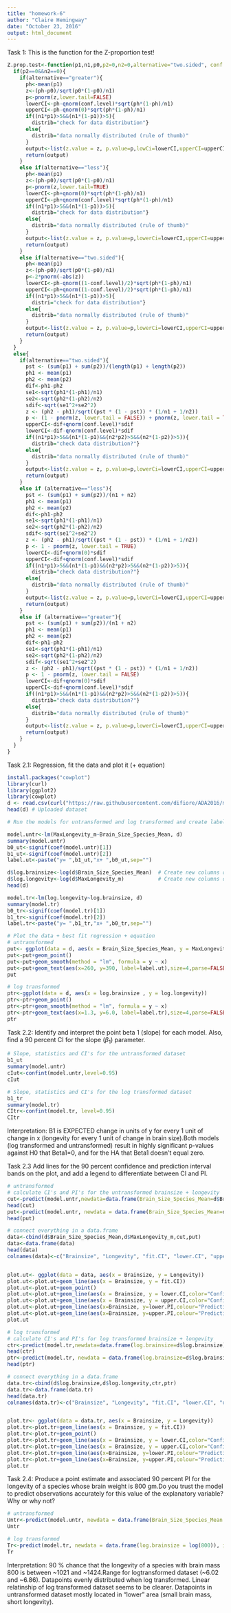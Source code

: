 ```yaml
---
title: "homework-6"
author: "Claire Hemingway"
date: "October 23, 2016"
output: html_document
---
```

Task 1: This is the function for the Z-proportion test!

```r
Z.prop.test<-function(p1,n1,p0,p2=0,n2=0,alternative="two.sided", conf.level=0.95){
  if(p2==0&&n2==0){  
    if(alternative=="greater"){
      ph<-mean(p1)
      z<-(ph-p0)/sqrt(p0*(1-p0)/n1)
      p<-pnorm(z,lower.tail=FALSE)
      lowerCI<-ph-qnorm(conf.level)*sqrt(ph*(1-ph)/n1)
      upperCI<-ph-qnorm(0)*sqrt(ph*(1-ph)/n1)
      if((n1*p1)>5&&(n1*(1-p1))>5){
        distrib="check for data distribution"}
      else{
        distrib="data normally distributed (rule of thumb)"
      }
      output<-list(z.value = z, p.value=p,lowCi=lowerCI,upperCI=upperCI,distribution=distrib)
      return(output)
    }
    else if(alternative=="less"){
      ph<-mean(p1)
      z<-(ph-p0)/sqrt(p0*(1-p0)/n1)
      p<-pnorm(z,lower.tail=TRUE)
      lowerCI<-ph+qnorm(0)*sqrt(ph*(1-ph)/n1)
      upperCI<-ph+qnorm(conf.level)*sqrt(ph*(1-ph)/n1) 
      if((n1*p1)>5&&(n1*(1-p1))>5){
        distrib="check for data distribution"}
      else{
        distrib="data normally distributed (rule of thumb)"
      }
      output<-list(z.value = z, p.value=p,lowerCi=lowerCI,upperCI=upperCI,distribution=distrib)
      return(output)
    }
    else if(alternative=="two.sided"){
      ph<-mean(p1)
      z<-(ph-p0)/sqrt(p0*(1-p0)/n1)
      p<-2*pnorm(-abs(z))
      lowerCI<-ph-qnorm((1-conf.level)/2)*sqrt(ph*(1-ph)/n1)
      upperCI<-ph+qnorm((1-conf.level)/2)*sqrt(ph*(1-ph)/n1)
      if((n1*p1)>5&&(n1*(1-p1))>5){
        distri="check for data distribution"}
      else{
        distrib="data normally distributed (rule of thumb)"
      }
      output<-list(z.value = z, p.value=p,lowerCi=lowerCI,upperCI=upperCI,distribution=distrib)
      return(output)
    }
  }
  else{
    if(alternative=="two.sided"){
      pst <- (sum(p1) + sum(p2))/(length(p1) + length(p2))
      ph1 <- mean(p1)
      ph2 <- mean(p2)
      dif<-ph1-ph2
      se1<-sqrt(ph1*(1-ph1)/n1)
      se2<-sqrt(ph2*(1-ph2)/n2)
      sdif<-sqrt(se1^2+se2^2)
      z <- (ph2 - ph1)/sqrt((pst * (1 - pst)) * (1/n1 + 1/n2))
      p <- (1 - pnorm(z, lower.tail = FALSE)) + pnorm(z, lower.tail = TRUE) 
      upperCI<-dif+qnorm(conf.level)*sdif
      lowerCI<-dif-qnorm(conf.level)*sdif
      if((n1*p1)>5&&(n1*(1-p1)&&(n2*p2)>5&&(n2*(1-p2))>5)){
        distrib="check data distribution?"}
      else{
        distrib="data normally distributed (rule of thumb)"
      }        
      output<-list(z.value = z, p.value=p,lowerCi=lowerCI,upperCI=upperCI,distribution=distrib)
      return(output)
    }
    else if (alternative=="less"){
      pst <- (sum(p1) + sum(p2))/(n1 + n2)
      ph1 <- mean(p1)
      ph2 <- mean(p2)
      dif<-ph1-ph2
      se1<-sqrt(ph1*(1-ph1)/n1)
      se2<-sqrt(ph2*(1-ph2)/n2)
      sdif<-sqrt(se1^2+se2^2)
      z <- (ph2 - ph1)/sqrt((pst * (1 - pst)) * (1/n1 + 1/n2))
      p <- 1 - pnorm(z, lower.tail = TRUE)
      lowerCI<-dif+qnorm(0)*sdif
      upperCI<-dif+qnorm(conf.level)*sdif
      if((n1*p1)>5&&(n1*(1-p1)&&(n2*p2)>5&&(n2*(1-p2))>5)){
        distrib="check data distribution?"}
      else{
        distrib="data normally distributed (rule of thumb)"
      }        
      output<-list(z.value = z, p.value=p,lowerCi=lowerCI,upperCI=upperCI,distribution=distrib)
      return(output)
    } 
    else if (alternative=="greater"){
      pst <- (sum(p1) + sum(p2))/(n1 + n2)
      ph1 <- mean(p1)
      ph2 <- mean(p2)
      dif<-ph1-ph2
      se1<-sqrt(ph1*(1-ph1)/n1)
      se2<-sqrt(ph2*(1-ph2)/n2)
      sdif<-sqrt(se1^2+se2^2)
      z <- (ph2 - ph1)/sqrt((pst * (1 - pst)) * (1/n1 + 1/n2))
      p <- 1 - pnorm(z, lower.tail = FALSE)
      lowerCI<-dif+qnorm(0)*sdif
      upperCI<-dif+qnorm(conf.level)*sdif
      if((n1*p1)>5&&(n1*(1-p1)&&(n2*p2)>5&&(n2*(1-p2))>5)){
        distrib="check data distribution?"}
      else{
        distrib="data normally distributed (rule of thumb)"
      }        
      output<-list(z.value = z, p.value=p,lowerCi=lowerCI,upperCI=upperCI,distribution=distrib)
      return(output)
    } 
  }     
}
```

Task 2.1: Regression, fit the data and plot it (+ equation)

```r
install.packages("cowplot")
library(curl)
library(ggplot2)
library(cowplot)
d <- read.csv(curl("https://raw.githubusercontent.com/difiore/ADA2016/master/KamilarAndCooperData.csv"), header = TRUE, sep = ",", stringsAsFactors = FALSE)
head(d) # Uploaded dataset

# Run the models for untransformed and log transformed and create labels for the regression lines.

model.untr<-lm(MaxLongevity_m~Brain_Size_Species_Mean, d)
summary(model.untr)
b0_ut<-signif(coef(model.untr)[1])
b1_ut<-signif(coef(model.untr)[2])
label.ut<-paste("y= ",b1_ut,"x+ ",b0_ut,sep="")

d$log.brainsize<-log(d$Brain_Size_Species_Mean)  # Create new columns of the log transformed values (brainsize)
d$log.longevity<-log(d$MaxLongevity_m)           # Create new columns of the log transformed values (longevity)
head(d)

model.tr<-lm(log.longevity~log.brainsize, d)
summary(model.tr)
b0_tr<-signif(coef(model.tr)[1])
b1_tr<-signif(coef(model.tr)[2])
label.tr<-paste("y= ",b1_tr,"x+ ",b0_tr,sep="")

# Plot the data + best fit regression + equation
# untransformed
put<- ggplot(data = d, aes(x = Brain_Size_Species_Mean, y = MaxLongevity_m))
put<-put+geom_point()
put<-put+geom_smooth(method = "lm", formula = y ~ x)
put<-put+geom_text(aes(x=260, y=390, label=label.ut),size=4,parse=FALSE)
put

# log transformed
ptr<-ggplot(data = d, aes(x = log.brainsize , y = log.longevity))
ptr<-ptr+geom_point()
ptr<-ptr+geom_smooth(method = "lm", formula = y ~ x)
ptr<-ptr+geom_text(aes(x=1.3, y=6.0, label=label.tr),size=4,parse=FALSE)
ptr
```

Task 2.2: Identify and interpret the point beta 1 (slope) for each model. Also, find a 90 percent CI for the slope ($\beta_1$) parameter.
```r
# Slope, statistics and CI's for the untransformed dataset
b1_ut
summary(model.untr)
cIut<-confint(model.untr,level=0.95)
cIut

# Slope, statistics and CI's for the log transformed dataset
b1_tr
summary(model.tr)
CItr<-confint(model.tr, level=0.95)
CItr
```
Interpretation: B1 is EXPECTED change in units of y for every 1 unit of change in x (longevity for every 1 unit of change in brain size).Both models (log transformed and untransformed) result in highly significant p-values against H0 that Beta1=0, and for the HA that Beta1 doesn't equal zero.

Task 2.3 Add lines for the 90 percent confidence and prediction interval bands on the plot, and add a legend to differentiate between CI and PI.
```r
# untransformed
# calculate CI's and PI's for the untransformed brainsize + longevity
cut<-predict(model.untr,newdata=data.frame(Brain_Size_Species_Mean=d$Brain_Size_Species_Mean),interval="confidence", level=0.95)
head(cut)
put<-predict(model.untr, newdata = data.frame(Brain_Size_Species_Mean=d$Brain_Size_Species_Mean), interval = "prediction",level = 0.95)
head(put)

# connect everything in a data.frame
data<-cbind(d$Brain_Size_Species_Mean,d$MaxLongevity_m,cut,put)
data<-data.frame(data)
head(data)
colnames(data)<-c("Brainsize", "Longevity", "fit.CI", "lower.CI", "upper.CI","fit.PI", "lower.PI", "upper.PI")


plot.ut<- ggplot(data = data, aes(x = Brainsize, y = Longevity))
plot.ut<-plot.ut+geom_line(aes(x = Brainsize, y = fit.CI))
plot.ut<-plot.ut+geom_point()
plot.ut<-plot.ut+geom_line(aes(x = Brainsize, y = lower.CI,color="Confidence Interval"))
plot.ut<-plot.ut+geom_line(aes(x = Brainsize, y = upper.CI,color="Confidence Interval"))
plot.ut<-plot.ut+geom_line(aes(x=Brainsize, y=lower.PI,colour="Prediction Interval"))
plot.ut<-plot.ut+geom_line(aes(x=Brainsize, y=upper.PI,colour="Prediction Interval"))
plot.ut

# log transformed
# calculate CI's and PI's for log transformed brainsize + longevity
ctr<-predict(model.tr,newdata=data.frame(log.brainsize=d$log.brainsize),interval="confidence", level=0.95)
head(ctr)
ptr<-predict(model.tr, newdata = data.frame(log.brainsize=d$log.brainsize), interval = "prediction",level = 0.95)
head(ptr)

# connect everything in a data.frame
data.tr<-cbind(d$log.brainsize,d$log.longevity,ctr,ptr)
data.tr<-data.frame(data.tr)
head(data.tr)
colnames(data.tr)<-c("Brainsize", "Longevity", "fit.CI", "lower.CI", "upper.CI","fit.PI", "lower.PI", "upper.PI")


plot.tr<- ggplot(data = data.tr, aes(x = Brainsize, y = Longevity))
plot.tr<-plot.tr+geom_line(aes(x = Brainsize, y = fit.CI))
plot.tr<-plot.tr+geom_point()
plot.tr<-plot.tr+geom_line(aes(x = Brainsize, y = lower.CI,color="Confidence Interval"))
plot.tr<-plot.tr+geom_line(aes(x = Brainsize, y = upper.CI,color="Confidence Interval"))
plot.tr<-plot.tr+geom_line(aes(x=Brainsize, y=lower.PI,colour="Prediction Interval"))
plot.tr<-plot.tr+geom_line(aes(x=Brainsize, y=upper.PI,colour="Prediction Interval"))
plot.tr
```

Task 2.4: Produce a point estimate and associated 90 percent PI for the longevity of a species whose brain weight is 800 gm.Do you trust the model to predict observations accurately for this value of the explanatory variable? Why or why not?
```r
# untransformed
Untr<-predict(model.untr, newdata = data.frame(Brain_Size_Species_Mean = 800), interval = "prediction",level = 0.90)
Untr

# log transformed
Tr<-predict(model.tr, newdata = data.frame(log.brainsize = log(800)), interval = "prediction",level = 0.90)
Tr
```
Interpretation: 90 % chance that the longevity of a species with brain mass 800 is between ~1021 and ~1424.Range for logtransformed dataset (~6.02 and ~6.86).
Datapoints evenly distributed when log transformed. Linear relatinship of log transformed dataset seems to be clearer. Datapoints in untransformed dataset mostly located in "lower" area (small brain mass, short longevity).

